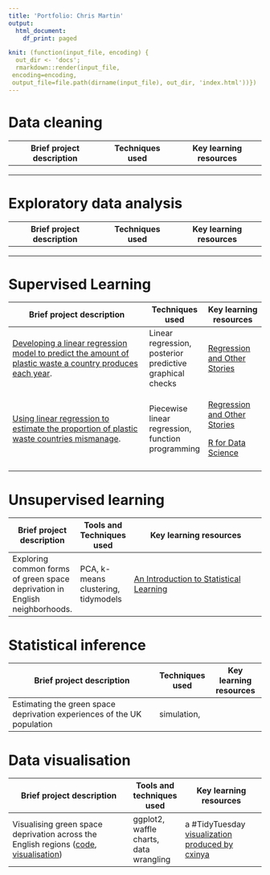 ```yaml
---
title: 'Portfolio: Chris Martin'
output:
  html_document:
    df_print: paged

knit: (function(input_file, encoding) {
  out_dir <- 'docs';
  rmarkdown::render(input_file,
 encoding=encoding,
 output_file=file.path(dirname(input_file), out_dir, 'index.html'))})
---
```


# Data cleaning

| Brief project description | Techniques used | Key learning resources |
|---------------------------|-----------------|------------------------|
|                           |                 |                        |
|                           |                 |                        |
|                           |                 |                        |

# Exploratory data analysis

| Brief project description | Techniques used | Key learning resources |
|---------------------------|-----------------|------------------------|
|                           |                 |                        |
|                           |                 |                        |
|                           |                 |                        |

# Supervised Learning

+----------------------------------------------------------------------------------------------------------------------------------------------------------------------------------------+----------------------------------------------------------+--------------------------------------------------------------------------+
| Brief project description                                                                                                                                                              | Techniques used                                          | Key learning resources                                                   |
+========================================================================================================================================================================================+==========================================================+==========================================================================+
| [Developing a linear regression model to predict the amount of plastic waste a country produces each year](https://tbk03.github.io/portfolio_chris_martin/plastics_regression_1.html). | Linear regression, posterior predictive graphical checks | [Regression and Other Stories](https://avehtari.github.io/ROS-Examples/) |
+----------------------------------------------------------------------------------------------------------------------------------------------------------------------------------------+----------------------------------------------------------+--------------------------------------------------------------------------+
| [Using linear regression to estimate the proportion of plastic waste countries mismanage](https://tbk03.github.io/portfolio_chris_martin/plastics_regression_2.html).                  | Piecewise linear regression, function programming        | [Regression and Other Stories](https://avehtari.github.io/ROS-Examples/) |
|                                                                                                                                                                                        |                                                          |                                                                          |
|                                                                                                                                                                                        |                                                          | [R for Data Science](https://r4ds.had.co.nz/)                            |
+----------------------------------------------------------------------------------------------------------------------------------------------------------------------------------------+----------------------------------------------------------+--------------------------------------------------------------------------+
|                                                                                                                                                                                        |                                                          |                                                                          |
+----------------------------------------------------------------------------------------------------------------------------------------------------------------------------------------+----------------------------------------------------------+--------------------------------------------------------------------------+

# Unsupervised learning

| Brief project description                                                   | Tools and Techniques used           | Key learning resources                                                                                                                                                            |
|-----------------------------------------------------------------------------|-------------------------------------|-----------------------------------------------------------------------------------------------------------------------------------------------------------------------------------|
| Exploring common forms of green space deprivation in English neighborhoods. | PCA, k-means clustering, tidymodels | [An Introduction to Statistical Learning](https://static1.squarespace.com/static/5ff2adbe3fe4fe33db902812/t/6062a083acbfe82c7195b27d/1617076404560/ISLR%2BSeventh%2BPrinting.pdf) |

# Statistical inference

| Brief project description                                               | Techniques used | Key learning resources |
|-------------------------------------------------------------------------|-----------------|------------------------|
| Estimating the green space deprivation experiences of the UK population | simulation,     |                        |

# Data visualisation

| Brief project description                                                                                                                                                                                                              | Tools and techniques used              | Key learning resources                                                                                                                           |
|----------------------------------------------------------------------------------------------------------------------------------------------------------------------------------------------------------------------------------------|----------------------------------------|--------------------------------------------------------------------------------------------------------------------------------------------------|
| Visualising green space deprivation across the English regions ([code](https://tbk03.github.io/portfolio_chris_martin/green_space_viz_1.html), [visualisation](https://pbs.twimg.com/media/EwnlJO9WUAII-BO?format=png&name=4096x4096)) | ggplot2, waffle charts, data wrangling | a \#TidyTuesday [visualization produced by cxinya](https://github.com/cxinya/tidy-tuesday/blob/main/2021_week-11_bechdel/2021_week-11_bechdel.R) |
